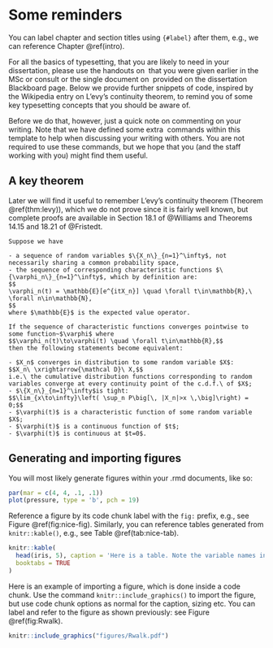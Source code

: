 # Some reminders {#reminders}

You can label chapter and section titles using `{#label}` after them, e.g., we can reference Chapter \@ref(intro). 

For all the basics of typesetting, that you are likely to need in your dissertation, please use the handouts on \LaTeX\ that you were given earlier in the MSc or consult or the single document on \LaTeX\ provided on the dissertation Blackboard page.  Below we provide further snippets of code, inspired by the Wikipedia entry on L'evy's continuity theorem, to remind you of some key typesetting concepts that you should be aware of.

Before we do that, however, just a quick note on commenting on your writing. Note that we have defined some extra \LaTeX\ commands within this template to help when discussing your writing with others. You are not required to use these commands, but we hope that you (and the staff working with you) might find them useful. 
\supcomment{This is a comment on the student's work by the supervisor.}
\DSWcomment{This is a comment on the student's work by the DSW.}
\studentcomment{This is a query related to the above comment.}

## A key theorem 

Later we will find it useful to remember L'evy's continuity theorem (Theorem \@ref(thm:levy)), which we do not prove since it is fairly well known, but complete proofs are available in Section 18.1 of @Williams and Theorems 14.15 and 18.21 of @Fristedt.

```{theorem, label = "levy", echo = TRUE}
Suppose we have

- a sequence of random variables $\{X_n\}_{n=1}^\infty$, not necessarily sharing a common probability space,
- the sequence of corresponding characteristic functions $\{\varphi_n\}_{n=1}^\infty$, which by definition are:
$$
\varphi_n(t) = \mathbb{E}[e^{itX_n}] \quad \forall t\in\mathbb{R},\ \forall n\in\mathbb{N},
$$
where $\mathbb{E}$ is the expected value operator.

If the sequence of characteristic functions converges pointwise to some function~$\varphi$ where
$$\varphi_n(t)\to\varphi(t) \quad \forall t\in\mathbb{R},$$
then the following statements become equivalent:

- $X_n$ converges in distribution to some random variable $X$:
$$X_n\ \xrightarrow{\mathcal D}\ X,$$
i.e.\ the cumulative distribution functions corresponding to random variables converge at every continuity point of the c.d.f.\ of $X$;
- $\{X_n\}_{n=1}^\infty$is tight: 
$$\lim_{x\to\infty}\left( \sup_n P\big[\, |X_n|>x \,\big]\right) = 0;$$
- $\varphi(t)$ is a characteristic function of some random variable $X$;
- $\varphi(t)$ is a continuous function of $t$;
- $\varphi(t)$ is continuous at $t=0$.

```
 
## Generating and importing figures 

You will most likely generate figures within your .rmd documents, like so:

```{r nice-fig, fig.cap='Here is horrible figure! Note the variable names in the axis labels. You must not do this in your dissertation. Pleases also remember the Caption Test from the EDA with R notes.', out.width='80%', fig.asp=.75, fig.align='center'}
par(mar = c(4, 4, .1, .1))
plot(pressure, type = 'b', pch = 19)
```

Reference a figure by its code chunk label with the `fig:` prefix, e.g., see Figure \@ref(fig:nice-fig). Similarly, you can reference tables generated from `knitr::kable()`, e.g., see Table \@ref(tab:nice-tab). 

```{r nice-tab, tidy=FALSE}
knitr::kable(
  head(iris, 5), caption = 'Here is a table. Note the variable names in the column headings. You must not do this in your dissertation. Please also remember the Caption Test from the EDA with R lelcture notes; it is as relevant for tables as for plots.',
  booktabs = TRUE
)
```

Here is an example of importing a figure, which is done inside a code chunk. Use the command `knitr::include_graphics()` to import the figure, but use code chunk options as normal for the caption, sizing etc. You can label and refer to the figure as shown previously: see Figure \@ref(fig:Rwalk).

```{r Rwalk, echo = FALSE, fig.cap = "Here is another horrible figure! Again, note the variable names in the axis labels. You must not do this in your dissertation. ", out.width='80%', fig.align='center'}
knitr::include_graphics("figures/Rwalk.pdf")
```


